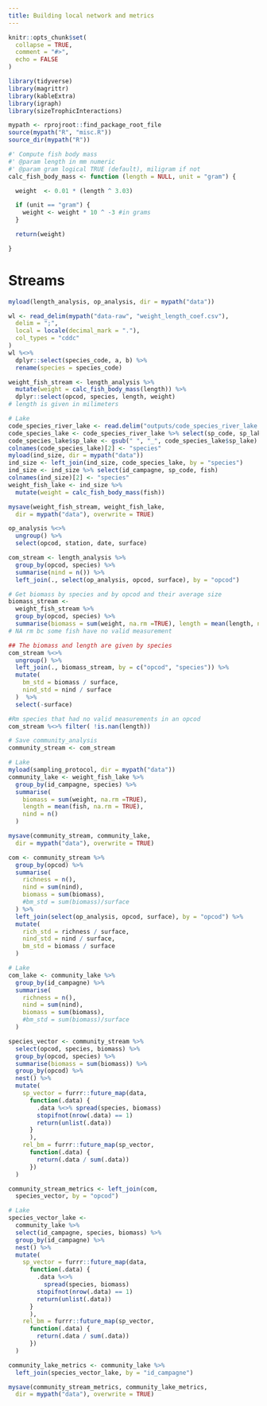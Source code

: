 ```yaml
---
title: Building local network and metrics
---
```


```r
knitr::opts_chunk$set(
  collapse = TRUE,
  comment = "#>",
  echo = FALSE
)
```

```r
library(tidyverse)
library(magrittr)
library(kableExtra)
library(igraph)
library(sizeTrophicInteractions)

mypath <- rprojroot::find_package_root_file
source(mypath("R", "misc.R"))
source_dir(mypath("R"))
```
```r
#' Compute fish body mass 
#' @param length in mm numeric 
#' @param gram logical TRUE (default), miligram if not
calc_fish_body_mass <- function (length = NULL, unit = "gram") {

  weight  <- 0.01 * (length ^ 3.03)

  if (unit == "gram") {
    weight <- weight * 10 ^ -3 #in grams
  }

  return(weight)

}
```


# Streams

```r
myload(length_analysis, op_analysis, dir = mypath("data"))

wl <- read_delim(mypath("data-raw", "weight_length_coef.csv"),
  delim = ";",
  local = locale(decimal_mark = "."),
  col_types = "cddc"
)
wl %<>%
  dplyr::select(species_code, a, b) %>%
  rename(species = species_code)
```

```r
weight_fish_stream <- length_analysis %>%
  mutate(weight = calc_fish_body_mass(length)) %>%
  dplyr::select(opcod, species, length, weight)
# length is given in milimeters

# Lake
code_species_river_lake <- read.delim("outputs/code_species_river_lake.txt")
code_species_lake <- code_species_river_lake %>% select(sp_code, sp_lake) %>% drop_na(.)  
code_species_lake$sp_lake <- gsub(" ", "_", code_species_lake$sp_lake)
colnames(code_species_lake)[2] <- "species"
myload(ind_size, dir = mypath("data"))
ind_size <- left_join(ind_size, code_species_lake, by = "species")
ind_size <- ind_size %>% select(id_campagne, sp_code, fish)
colnames(ind_size)[2] <- "species"
weight_fish_lake <- ind_size %>%
  mutate(weight = calc_fish_body_mass(fish))

mysave(weight_fish_stream, weight_fish_lake,
  dir = mypath("data"), overwrite = TRUE)
```

```r
op_analysis %<>%
  ungroup() %>%
  select(opcod, station, date, surface)

com_stream <- length_analysis %>%
  group_by(opcod, species) %>%
  summarise(nind = n()) %>%
  left_join(., select(op_analysis, opcod, surface), by = "opcod")

# Get biomass by species and by opcod and their average size
biomass_stream <-
  weight_fish_stream %>%
  group_by(opcod, species) %>%
  summarise(biomass = sum(weight, na.rm =TRUE), length = mean(length, na.rm = TRUE))
# NA rm bc some fish have no valid measurement

## The biomass and length are given by species
com_stream %<>%
  ungroup() %>%
  left_join(., biomass_stream, by = c("opcod", "species")) %>%
  mutate(
    bm_std = biomass / surface,
    nind_std = nind / surface
  )  %>%
  select(-surface)

#Rm species that had no valid measurements in an opcod
com_stream %<>% filter( !is.nan(length))

# Save community_analysis
community_stream <- com_stream

# Lake
myload(sampling_protocol, dir = mypath("data"))
community_lake <- weight_fish_lake %>%
  group_by(id_campagne, species) %>%
  summarise(
    biomass = sum(weight, na.rm =TRUE),
    length = mean(fish, na.rm = TRUE),
    nind = n()
  )

mysave(community_stream, community_lake,
  dir = mypath("data"), overwrite = TRUE)
```

```r
com <- community_stream %>%
  group_by(opcod) %>%
  summarise(
    richness = n(),
    nind = sum(nind),
    biomass = sum(biomass),
    #bm_std = sum(biomass)/surface
  ) %>%
  left_join(select(op_analysis, opcod, surface), by = "opcod") %>%
  mutate(
    rich_std = richness / surface,
    nind_std = nind / surface,
    bm_std = biomass / surface
  )

# Lake
com_lake <- community_lake %>%
  group_by(id_campagne) %>%
  summarise(
    richness = n(),
    nind = sum(nind),
    biomass = sum(biomass),
    #bm_std = sum(biomass)/surface
  )
```

```r
species_vector <- community_stream %>%
  select(opcod, species, biomass) %>%
  group_by(opcod, species) %>%
  summarise(biomass = sum(biomass)) %>%
  group_by(opcod) %>%
  nest() %>%
  mutate(
    sp_vector = furrr::future_map(data,
      function(.data) {
        .data %<>% spread(species, biomass)
        stopifnot(nrow(.data) == 1)
        return(unlist(.data))
      }
      ),
    rel_bm = furrr::future_map(sp_vector,
      function(.data) {
        return(.data / sum(.data))
      })
  )

community_stream_metrics <- left_join(com,
  species_vector, by = "opcod")

# Lake
species_vector_lake <-
  community_lake %>%
  select(id_campagne, species, biomass) %>%
  group_by(id_campagne) %>%
  nest() %>%
  mutate(
    sp_vector = furrr::future_map(data,
      function(.data) {
        .data %<>%
          spread(species, biomass)
        stopifnot(nrow(.data) == 1)
        return(unlist(.data))
      }
      ),
    rel_bm = furrr::future_map(sp_vector,
      function(.data) {
        return(.data / sum(.data))
      })
  )

community_lake_metrics <- community_lake %>%
  left_join(species_vector_lake, by = "id_campagne")

mysave(community_stream_metrics, community_lake_metrics,
  dir = mypath("data"), overwrite = TRUE)
```


